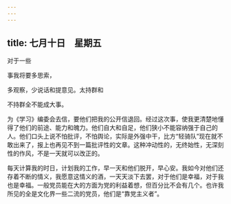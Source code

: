 ```yaml
---
---
---
```

title: 七月十日　星期五
---




对于一些

事我将要多思索，

多观察，少说话和提意见。太持群和

不持群全不能成大事。

为《学习》编委会去信，要他们把我的公开信退回。经过这次事，使我更清楚地懂得了他们的前途、能力和魄力。他们自大和自足，他们狭小不能容纳强于自己的人。他们口头上说不怕批评，不怕舆论，实际是外强中干，比方“轻骑队”现在就不敢出来了，报上也再见不到一篇批评性的文章。这种冲动性的，无终始性，无深刻性的作风，不是一天就可以改正的。

每天计算我的时日，计划我的工作，早一天和他们脱开，早心安。我如今对他们还存着不断的情义，我愿意这情义的酒，一天天淡下去罢，对于他们是幸福，对于我也是幸福。一般党员能在大的方面为党的利益着想，但百分比不会有几个。也许我所见的全是文化界一些二流的党员，他们是“靠党主义者”。